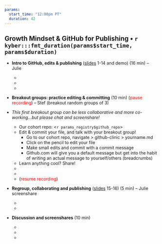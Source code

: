 ```yaml
---
params:
  start_time: "12:00pm PT"
  duration: 42
---
```


## Growth Mindset & GitHub for Publishing • `r kyber:::fmt_duration(params$start_time, params$duration)`

* **Intro to GitHub, edits & publishing** ([slides](https://docs.google.com/presentation/d/1geUN-dv-NMx6IgeCwMRVmTO8nZaauIl26tZDOrkLW_E/) 1-14 and demo) (16 min) – Julie
  -  ‎
  -
  - 
* **Breakout groups: practice editing & committing** (10 min) (<font color="red">pause recording</font>) –  Stef (breakout random groups of 3)
* *This first breakout group can be less collaborative and more co-working...but please chat and screenshare!*

  - Our cohort repo: <`r params_registry$github_repo`>
  - Edit & commit your file, and talk with your breakout group!
    - Go to our cohort repo, navigate > github-clinic > yourname.md
    - Click on the pencil to edit your file
    - Make small edits and commit with a commit message
    - Github.com will give you a default message but get into the habit of writing an actual message to yourself/others (breadcrumbs)
  - Learn anything cool? Share!  
  - ‎
  -
  - (<font color="red">resume recording</font>)
* **Regroup, collaborating and publishing** ([slides](https://docs.google.com/presentation/d/1geUN-dv-NMx6IgeCwMRVmTO8nZaauIl26tZDOrkLW_E/) 15-16) (5 min) – Julie screenshare
  - ‎
  -
* **Discussion and screenshares** (10 min)
  - ‎
  -
  -
